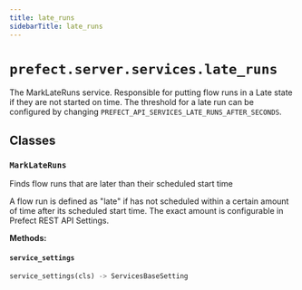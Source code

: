 ```yaml
---
title: late_runs
sidebarTitle: late_runs
---
```


# `prefect.server.services.late_runs`



The MarkLateRuns service. Responsible for putting flow runs in a Late state if they are not started on time.
The threshold for a late run can be configured by changing `PREFECT_API_SERVICES_LATE_RUNS_AFTER_SECONDS`.


## Classes

### `MarkLateRuns`


Finds flow runs that are later than their scheduled start time

A flow run is defined as "late" if has not scheduled within a certain amount
of time after its scheduled start time. The exact amount is configurable in
Prefect REST API Settings.


**Methods:**

#### `service_settings`

```python
service_settings(cls) -> ServicesBaseSetting
```
